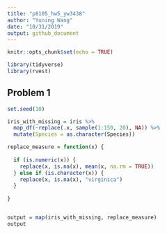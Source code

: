 ```yaml
---
title: "p8105_hw5_yw3438"
author: "Yuning Wang"
date: "10/31/2019"
output: github_document
---
```


```r
knitr::opts_chunk$set(echo = TRUE)

library(tidyverse)
library(rvest)
```

## Problem 1

```r
set.seed(10)

iris_with_missing = iris %>% 
  map_df(~replace(.x, sample(1:150, 20), NA)) %>%
  mutate(Species = as.character(Species))
```



```r
replace_measure = function(x) {
  
  if (is.numeric(x)) {
    replace(x, is.na(x), mean(x, na.rm = TRUE))
  } else if (is.character(x)) {
    replace(x, is.na(x), "virginica")
  }
  
}


output = map(iris_with_missing, replace_measure)
output

```




